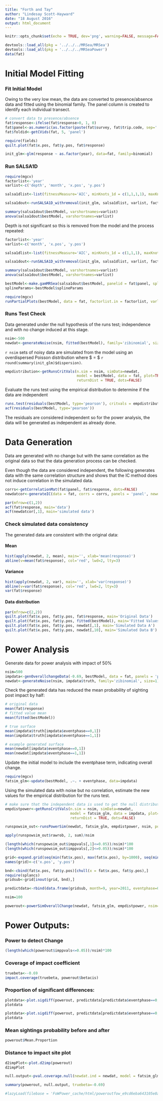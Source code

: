 ```yaml
---
title: "Forth and Tay"
author: "Lindesay Scott-Hayward"
date: "18 August 2016"
output: html_document
---
```


```r
knitr::opts_chunk$set(echo = TRUE, dev='png', warning=FALSE, message=FALSE, fig=TRUE)
```

```r
devtools::load_all(pkg = '../../../MRSea/MRSea')
devtools::load_all(pkg = '../../../MRSeaPower')
data(fat)
```

# Initial Model Fitting

### Fit Initial Model

Owing to the very low mean, the data are converted to presence/absence data and fitted using the binomial family. The panel column is created to identify each individual transect. 

```r
# convert data to presence/absence
fat$response<-ifelse(fat$response>0, 1, 0)
fat$panel<-as.numeric(as.factor(paste(fat$survey, fat$trip.code, sep='')))
fat$foldid<-getCVids(fat, 5, 'panel')
```

```r
require(fields)
quilt.plot(fat$x.pos, fat$y.pos, fat$response)
```


```r
init_glm<-glm(response ~ as.factor(year), data=fat, family=binomial)
```


### Run SALSA1D
```r
require(mgcv)
factorlist<-'year'
varlist<-c('depth', 'month', 'x.pos', 'y.pos')

salsa1dlist<-list(fitnessMeasure='AIC', minKnots_1d = c(1,1,1,1), maxKnots_1d=c(5,5,5,5), startKnots_1d = c(1,1,1,1), degree=c(2,2,2,2), maxIterations=100, gaps=c(0,0,100,0))

salsa1dout<-runSALSA1D_withremoval(init_glm, salsa1dlist, varlist, factorlist, varlist_cyclicSplines = c('month'), splineParams = NULL, datain=fat)

```

```r
summary(salsa1dout$bestModel, varshortnames=varlist)
anova(salsa1dout$bestModel, varshortnames=varlist)

```

Depth is not significant so this is removed from the model and the process repeated:
  
```r
factorlist<-'year'
varlist<-c('month', 'x.pos', 'y.pos')

salsa1dlist<-list(fitnessMeasure='AIC', minKnots_1d = c(1,1,1), maxKnots_1d=c(5,5,5), startKnots_1d = c(1,1,1), degree=c(2,2,2), maxIterations=100, gaps=c(0,100,0))

salsa1dout<-runSALSA1D_withremoval(init_glm, salsa1dlist, varlist, factorlist, varlist_cyclicSplines = c('month'), splineParams = NULL, datain=fat)
```

```r
summary(salsa1dout$bestModel, varshortnames=varlist)
anova(salsa1dout$bestModel, varshortnames=varlist)
```


```r
bestModel<-make.gamMRSea(salsa1dout$bestModel, panelid = fat$panel, splineParams = salsa1dout$splineParams, varshortnames = varlist)
splineParams<-bestModel$splineParams
```


```r
require(mgcv)
runPartialPlots(bestModel, data = fat, factorlist.in = factorlist, varlist.in = varlist, showKnots = T)
```


### Runs Test Check

Data generated under the null hypothesis of the runs test; independence and with no change induced at this stage.

```r
nsim<-500
newdat<-generateNoise(nsim, fitted(bestModel), family='zibinomial', size=1)
```

`r nsim` sets of noisy data are simulated from the model using an overdispersed Poisson distribution where $\hat{\phi} = $ `r round(summary(init_glm)$dispersion)`.

```r
empdistribution<-getRunsCritVals(n.sim = nsim, simData=newdat, 
                                 model = bestModel, data = fat, plot=TRUE, 
                                 returnDist = TRUE, dots=FALSE)
```

Evaluate the runs test using the empirical distribution to determine if the data are independent
```r
runs.test(residuals(bestModel, type='pearson'), critvals = empdistribution)
acf(residuals(bestModel, type='pearson'))
```

The residuals are considered independent so for the power analysis, the data will be generated as independent as already done. 

# Data Generation

Data are generated with no change but with the same correlation as the original data so that the data generation process can be checked.

Even though the data are considered independent, the following generates data with the same correlation structure and shows that the IC method does not induce correlation in the simulated data. 

```r
corrs<-getCorrelationMat(fat$panel, fat$response, dots=FALSE)
newdatcor<-generateIC(data = fat, corrs = corrs, panels = 'panel', newdata = newdat, nsim = nsim, dots = FALSE)
```

```r
par(mfrow=c(1,2))
acf(fat$response, main='data')
acf(newdatcor[,1], main='simulated data')
```

### Check simulated data consistency

The generated data are consistent with the original data:
  
#### Mean
```r
hist(apply(newdat, 2, mean), main='', xlab='mean(response)')
abline(v=mean(fat$response), col='red', lwd=2, lty=3)
```

#### Variance
```r
hist(apply(newdat, 2, var), main='', xlab='var(response)')
abline(v=var(fat$response), col='red', lwd=2, lty=3)
var(fat$response)
```

#### Data distribution

```r
par(mfrow=c(2,2))
quilt.plot(fat$x.pos, fat$y.pos, fat$response, main='Original Data')
quilt.plot(fat$x.pos, fat$y.pos, fitted(bestModel), main='Fitted Values')
quilt.plot(fat$x.pos, fat$y.pos, newdat[,1], main='Simulated Data A')
quilt.plot(fat$x.pos, fat$y.pos, newdat[,10], main='Simulated Data B')
```


# Power Analysis

Generate data for power analysis with impact of 50\%

```r
nsim=500
impdata<-genOverallchangeData(-0.69, bestModel, data = fat, panels = 'panel')
newdat<-generateNoise(nsim, impdata$truth, family='zibinomial', size=1)
```

Check the generated data has reduced the mean probability of sighting post impact by half:
  
```r
# original data
mean(fat$response)
# fitted value mean
mean(fitted(bestModel))
```

```r
# true surface
mean(impdata$truth[impdata$eventphase==0,1])
mean(impdata$truth[impdata$eventphase==1,1])
```

```r
# example generated surface
mean(newdat[impdata$eventphase==0,1])
mean(newdat[impdata$eventphase==1,1])
```

Update the initial model to include the eventphase term, indicating overall change.

```r
require(mgcv)
fatsim_glm<-update(bestModel, .~. + eventphase, data=impdata)
```

Using the simulated data with noise but no correlation, estimate the new values for the empirical distribution for the runs test.

```r
# make sure that the independent data is used to get the null distribution
empdistpower<-getRunsCritVals(n.sim = nsim, simData=newdat, 
                              model = fatsim_glm, data = impdata, plot=TRUE, 
                              returnDist = TRUE, dots=FALSE)
```


```r
runspowsim_out<-runsPowerSim(newdat, fatsim_glm, empdistpower, nsim, powercoefid = length(coef(fatsim_glm)))

apply(runspowsim_out$rawrob, 2, sum)/nsim

(length(which(runspowsim_out$imppvals[,1]<=0.05))/nsim)*100
(length(which(runspowsim_out$imppvals[,2]<=0.05))/nsim)*100

```

```r
grid<-expand.grid(seq(min(fat$x.pos), max(fat$x.pos), by=1000), seq(min(fat$y.pos), max(fat$y.pos), by=1000))
names(grid)<-c('x.pos', 'y.pos')

bnd<-cbind(fat$x.pos, fat$y.pos)[chull(x = fat$x.pos, fat$y.pos),]
require(splancs)
gridsub<-grid[inout(grid, bnd),]

predictdata<-rbind(data.frame(gridsub, month=9, year=2011, eventphase=0), data.frame(gridsub, month=9, year=2011, eventphase=1))
```

```r
nsim=100

powerout<-powerSimOverallChange(newdat, fatsim_glm, empdistpower, nsim=nsim, powercoefid=length(coef(fatsim_glm)), predictionGrid=predictdata, g2k=NULL, splineParams=bestModel$splineParams, sigdif=TRUE, n.boot=500, impact.loc=c(570000, 6240000))
```

# Power Outputs:

### Power to detect Change
```r
(length(which(powerout$imppvals<=0.05))/nsim)*100
```

### Coverage of impact coefficient

```r
truebeta<--0.69
impact.coverage(truebeta, powerout$betacis)
```


### Proportion of significant differences:
```r
plotdata<-plot.sigdiff(powerout, predictdata[predictdata$eventphase==0,c('x.pos', 'y.pos')], tailed='two', error.rate = 0.05, family=FALSE)
plotdata
```

```r
plotdata<-plot.sigdiff(powerout, predictdata[predictdata$eventphase==0,c('x.pos', 'y.pos')], tailed='two', error.rate = 0.05, family=TRUE)
plotdata
```

### Mean sightings probability before and after

```r
powerout$Mean.Proportion
```

### Distance to impact site plot

```r
d2impPlot<-plot.d2imp(powerout)
d2impPlot
```

```r
null.output<-pval.coverage.null(newdat.ind = newdat, model = fatsim_glm, nsim = 500, powercoefid = length(coef(fatsim_glm)))

summary(powerout, null.output, truebeta=-0.69)

```

```r
#lazyLoad(filebase = 'FoWPower_cache/html/poweroutfow_e9cd6eba643105e8af4b9b2a338149a2')
```
